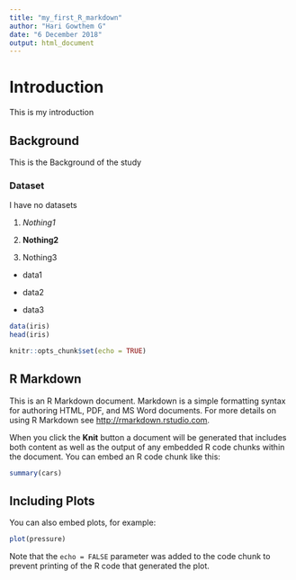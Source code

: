 ```yaml
---
title: "my_first_R_markdown"
author: "Hari Gowthem G"
date: "6 December 2018"
output: html_document
---
```


# Introduction

This is my introduction

## Background

This is the Background of the study

### Dataset

I have no datasets

1. *Nothing1*

1. **Nothing2**

1. Nothing3

+ data1

+ data2

+ data3

```r
data(iris)
head(iris)
```

```r
knitr::opts_chunk$set(echo = TRUE)
```

## R Markdown

This is an R Markdown document. Markdown is a simple formatting syntax for authoring HTML, PDF, and MS Word documents. For more details on using R Markdown see <http://rmarkdown.rstudio.com>.

When you click the **Knit** button a document will be generated that includes both content as well as the output of any embedded R code chunks within the document. You can embed an R code chunk like this:

```r
summary(cars)
```

## Including Plots

You can also embed plots, for example:

```r
plot(pressure)
```

Note that the `echo = FALSE` parameter was added to the code chunk to prevent printing of the R code that generated the plot.
